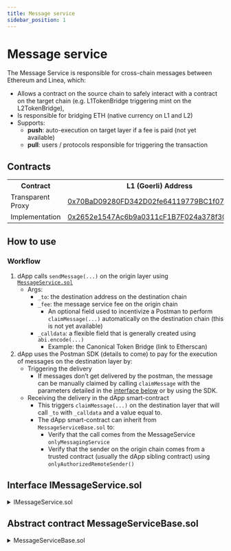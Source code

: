 ```yaml
---
title: Message service
sidebar_position: 1
---
```



# Message service

The Message Service is responsible for cross-chain messages between Ethereum and Linea, which:

- Allows a contract on the source chain to safely interact with a contract on the target chain (e.g. L1TokenBridge triggering mint on the L2TokenBridge),
- Is responsible for bridging ETH (native currency on L1 and L2)
- Supports:
  - **push**: auto-execution on target layer if a fee is paid (not yet available)
  - **pull**: users / protocols responsible for triggering the transaction

## Contracts

<table>
  <tbody>
    <tr>
      <th>Contract</th>
      <th>L1 (Goerli) Address</th>
      <th>L2 (Linea) Address</th>
    </tr>
    <tr>
      <td>Transparent Proxy</td>
      <td>
        <a href="https://goerli.etherscan.io/address/0x70BaD09280FD342D02fe64119779BC1f0791BAC2#readProxyContract">
          0x70BaD09280FD342D02fe64119779BC1f0791BAC2
        </a>
      </td>
      <td>
        <a href="https://explorer.goerli.linea.build/address/0xC499a572640B64eA1C8c194c43Bc3E19940719dC/contracts#address-tabs">
          0xC499a572640B64eA1C8c194c43Bc3E19940719dC
        </a>
      </td>
    </tr>
    <tr>
      <td>Implementation</td>
      <td>
        <a href="https://goerli.etherscan.io/address/0x2652e1547Ac6b9a0311cF1B7F024a378f30ad8D8#code">
          0x2652e1547Ac6b9a0311cF1B7F024a378f30ad8D8
        </a>
      </td>
      <td>
        <a href="https://explorer.goerli.linea.build/address/0xc0557e2149751e201749b87f86acd91DB22e2662/contracts#address-tabs">
          0xc0557e2149751e201749b87f86acd91DB22e2662
        </a>
      </td>
    </tr>
  </tbody>
</table>

## How to use

### Workflow

1. dApp calls `sendMessage(...)` on the origin layer using [`MessageService.sol`](https://goerli.etherscan.io/address/0x70BaD09280FD342D02fe64119779BC1f0791BAC2#readProxyContract)
   - Args:
     - `_to`: the destination address on the destination chain
     - `_fee`: the message service fee on the origin chain
       - An optional field used to incentivize a Postman to perform `claimMessage(...)` automatically on the destination chain (this is not yet available)
     - `_calldata`: a flexible field that is generally created using `abi.encode(...)`
       - Example: the Canonical Token Bridge (link to Etherscan)
1. dApp uses the Postman SDK (details to come) to pay for the execution of messages on the destination layer by:
   - Triggering the delivery
     - If messages don’t get delivered by the postman, the message can be manually claimed by calling `claimMessage` with the parameters detailed in the [interface below](#interface-imessageservicesol) or by using the SDK.
   - Receiving the delivery in the dApp smart-contract
     - This triggers `claimMessage(...)` on the destination layer that will call `_to` with `_calldata` and a value equal to.
     - The dApp smart-contract can inherit from `MessageServiceBase.sol` to:
       - Verify that the call comes from the MessageService `onlyMessagingService`
       - Verify that the sender on the origin chain comes from a trusted contract (usually the dApp sibling contract) using `onlyAuthorizedRemoteSender()`

## Interface IMessageService.sol

<details>
  <summary>IMessageService.sol</summary>
  <CodeBlock language="solidity">{IMessageService}</CodeBlock>
</details>

## Abstract contract MessageServiceBase.sol

<details>
  <summary>MessageServiceBase.sol</summary>
  <CodeBlock language="solidity">{MessageServiceBase}</CodeBlock>
</details>
